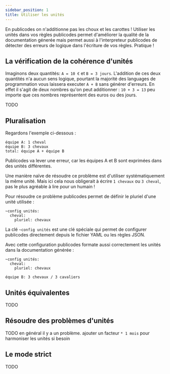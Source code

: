```yaml
---
sidebar_position: 1
title: Utiliser les unités
---
```


En publicodes on n'additionne pas les choux et les carottes ! Utiliser les unités dans vos règles publicodes permet d'améliorer la qualité de la documentation génerée mais permet aussi à l'interpreteur publicodes de détecter des erreurs de logique dans l'écriture de vos règles. Pratique !

## La vérification de la cohérence d'unités

Imaginons deux quantités: `A = 10 €` et `B = 3 jours`. L'addition de ces deux quantités n'a aucun sens logique, pourtant la majorité des languages de programmation vous laissera executer `A + B` sans générer d'erreurs. En effet il s'agit de deux nombres qu'on peut additionner : `10 + 3 = 13` peu importe que ces nombres représentent des euros ou des jours.

TODO

## Pluralisation

Regardons l'exemple ci-dessous :

```publicodes
équipe A: 1 cheval
équipe B: 3 chevaux
total: équipe A + équipe B
```

Publicodes va lever une erreur, car les équipes A et B sont exprimées dans des unités différentes.

Une manière naïve de résoudre ce problème est d'utiliser systématiquement la même unité. Mais ici cela nous obligerait à écrire `1 chevaux` ou `3 cheval`, pas le plus agréable à lire pour un humain !

Pour résoudre ce problème publicodes permet de définir le pluriel d'une unité utilisée :

```publicodes
~config unités:
  cheval:
  	pluriel: chevaux
```

La clé `~config unités` est une clé spéciale qui permet de configurer publicodes directement depuis le fichier YAML ou les règles JSON.

Avec cette configuration publicodes formate aussi correctement les unités dans la documentation générée :

```publicodes
~config unités:
  cheval:
  	pluriel: chevaux

équipe B: 3 chevaux / 3 cavaliers
```

## Unités équivalentes

TODO

## Résoudre des problèmes d'unités

TODO en général il y a un problème. ajouter un facteur `* 1 mois` pour harmoniser les unités si besoin

## Le mode strict

TODO

